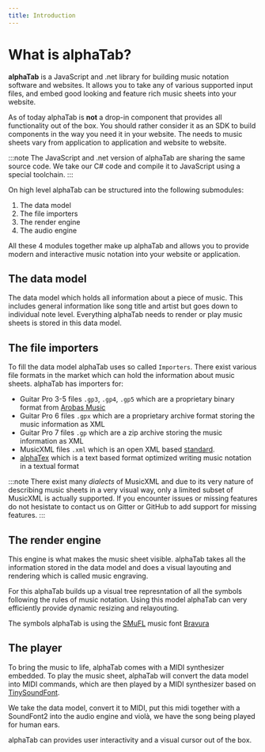 ```yaml
---
title: Introduction
---
```


# What is alphaTab?

**alphaTab** is a JavaScript and .net library for building music notation software and websites. It allows you to take any of 
various supported input files, and embed good looking and feature rich music sheets into your website.

As of today alphaTab is **not** a drop-in component that provides all functionality out of the box. You should rather consider it as 
an SDK to build components in the way you need it in your website. The needs to music sheets vary from application to application 
and website to website. 

:::note
The JavaScript and .net version of alphaTab are sharing the same source code. We take our C# code and compile it to JavaScript 
using a special toolchain.
:::

On high level alphaTab can be structured into the following submodules: 

1. The data model
2. The file importers
3. The render engine
4. The audio engine

All these 4 modules together make up alphaTab and allows you to provide modern and interactive music notation into your website or application. 

## The data model 
The data model which holds all information about a piece of music. This includes general information like
song title and artist but goes down to individual note level. Everything alphaTab needs to render or play music sheets
is stored in this data model. 

## The file importers
To fill the data model alphaTab uses so called `Importers`. There exist various file formats in the market which can hold
the information about music sheets. alphaTab has importers for: 

* Guitar Pro 3-5 files `.gp3`, `.gp4`, `.gp5` which are a proprietary binary format from [Arobas Music](https://www.guitar-pro.com/en/index.php?pg=about)
* Guitar Pro 6 files `.gpx` which are a proprietary archive format storing the music information as XML 
* Guitar Pro 7 files `.gp` which are a zip archive storing the music information as XML
* MusicXML files `.xml` which is an open XML based [standard](https://www.musicxml.com/). 
* [alphaTex](/docs/alphaTex) which is a text based format optimized writing music notation in a textual format

:::note
There exist many *dialects* of MusicXML and due to its very nature of describing music sheets in a very visual way, 
only a limited subset of MusicXML is actually supported. If you encounter issues or missing features do not hesistate
to contact us on Gitter or GitHub to add support for missing features. 
:::

## The render engine
This engine is what makes the music sheet visible. alphaTab takes all the information stored in the data model 
and does a visual layouting and rendering which is called music engraving.

For this alphaTab builds up a visual tree represntation of all the symbols following the rules of music notation. 
Using this model alphaTab can very efficiently provide dynamic resizing and relayouting. 

The symbols alphaTab is using the [SMuFL](https://www.smufl.org/) music font [Bravura](https://github.com/steinbergmedia/bravura)

## The player
To bring the music to life, alphaTab comes with a MIDI synthesizer embedded. To play the music sheet, alphaTab will convert the data model
into MIDI commands, which are then played by a MIDI synthesizer based on [TinySoundFont](https://github.com/schellingb/TinySoundFont).

We take the data model, convert it to MIDI, put this midi together with a SoundFont2 into the audio engine and violà, we have the 
song being played for human ears. 

alphaTab can provides user interactivity and a visual cursor out of the box.
